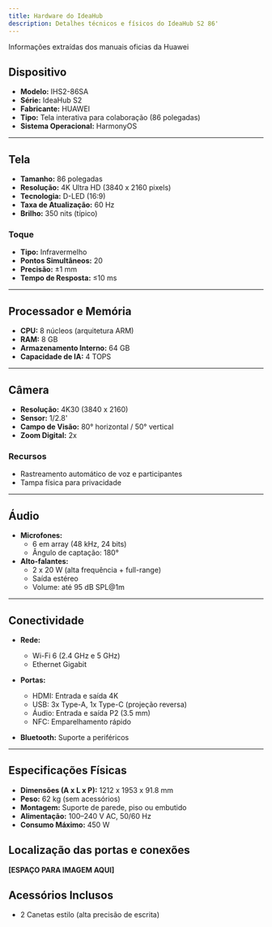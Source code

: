 ```yaml
---
title: Hardware do IdeaHub
description: Detalhes técnicos e físicos do IdeaHub S2 86'
---
```

<Note>
  Informações extraídas dos manuais oficias da Huawei
</Note>


## Dispositivo

- **Modelo:** IHS2-86SA  
- **Série:** IdeaHub S2  
- **Fabricante:** HUAWEI  
- **Tipo:** Tela interativa para colaboração (86 polegadas)  
- **Sistema Operacional:** HarmonyOS  

---

## Tela

- **Tamanho:** 86 polegadas  
- **Resolução:** 4K Ultra HD (3840 x 2160 pixels)  
- **Tecnologia:** D-LED (16:9)  
- **Taxa de Atualização:** 60 Hz  
- **Brilho:** 350 nits (típico)  

### Toque

- **Tipo:** Infravermelho  
- **Pontos Simultâneos:** 20  
- **Precisão:** ±1 mm  
- **Tempo de Resposta:** ≤10 ms  

---

## Processador e Memória

- **CPU:** 8 núcleos (arquitetura ARM)  
- **RAM:** 8 GB  
- **Armazenamento Interno:** 64 GB  
- **Capacidade de IA:** 4 TOPS  

---

## Câmera

- **Resolução:** 4K30 (3840 x 2160)  
- **Sensor:** 1/2.8'  
- **Campo de Visão:** 80° horizontal / 50° vertical  
- **Zoom Digital:** 2x  

### Recursos

- Rastreamento automático de voz e participantes  
- Tampa física para privacidade  

---

## Áudio

- **Microfones:**  
  - 6 em array (48 kHz, 24 bits)  
  - Ângulo de captação: 180°  
- **Alto-falantes:**  
  - 2 x 20 W (alta frequência + full-range)  
  - Saída estéreo  
  - Volume: até 95 dB SPL@1m  

---

## Conectividade

- **Rede:**  
  - Wi-Fi 6 (2.4 GHz e 5 GHz)  
  - Ethernet Gigabit  

- **Portas:**  
  - HDMI: Entrada e saída 4K  
  - USB: 3x Type-A, 1x Type-C (projeção reversa)  
  - Áudio: Entrada e saída P2 (3.5 mm)  
  - NFC: Emparelhamento rápido  

- **Bluetooth:** Suporte a periféricos  

---

## Especificações Físicas

- **Dimensões (A x L x P):** 1212 x 1953 x 91.8 mm  
- **Peso:** 62 kg (sem acessórios)  
- **Montagem:** Suporte de parede, piso ou embutido  
- **Alimentação:** 100–240 V AC, 50/60 Hz  
- **Consumo Máximo:** 450 W  

## Localização das portas e conexões

**[ESPAÇO PARA IMAGEM AQUI]**  

## Acessórios Inclusos

- 2 Canetas estilo (alta precisão de escrita)  

